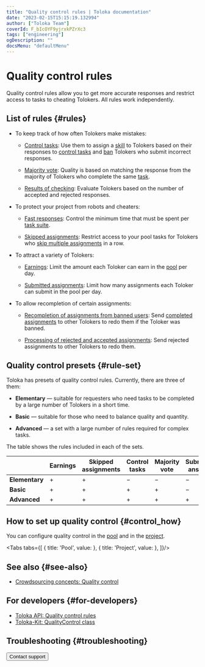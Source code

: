 ```yaml
---
title: "Quality control rules | Toloka documentation"
date: "2023-02-15T15:15:19.132994"
author: ["Toloka Team"]
coverId: F_bIcOYF9yjrxkPZrXc3
tags: ["engineering"]
ogDescription: ""
docsMenu: "defaultMenu"
---
```



# Quality control rules

Quality control rules allow you to get more accurate responses and restrict access to tasks to cheating Tolokers. All rules work independently.

## List of rules {#rules}

- To keep track of how often Tolokers make mistakes:

    - [Control tasks](/docs/guide/goldenset): Use them to assign a [skill](/docs/glossary#skill) to Tolokers based on their responses to [control tasks](/docs/glossary#control-task) and [ban](/docs/guide/ban?form-source=guide-control) Tolokers who submit incorrect responses.

    - [Majority vote](/docs/guide/mvote): Quality is based on matching the response from the majority of Tolokers who complete the same [task](/docs/glossary#task).

    - [Results of checking](/docs/guide/reviewing-assignments): Evaluate Tolokers based on the number of accepted and rejected responses.

- To protect your project from robots and cheaters:

    - [Fast responses](/docs/guide/quick-answers): Control the minimum time that must be spent per [task suite](/docs/glossary#task-suite).

    - [Skipped assignments](/docs/guide/skipped-assignments): Restrict access to your pool tasks for Tolokers who [skip multiple assignments](/docs/guide/pool_statistic-pool#skipped-tasks) in a row.

- To attract a variety of Tolokers:

    - [Earnings](/docs/guide/income): Limit the amount each Toloker can earn in the [pool](/docs/glossary#pool) per day.

    - [Submitted assignments](/docs/guide/submitted-answers): Limit how many assignments each Toloker can submit in the pool per day.

- To allow recompletion of certain assignments:

    - [Recompletion of assignments from banned users](/docs/guide/restore-task-overlap): Send [completed assignments](/docs/glossary#completed-tasks) to other Tolokers to redo them if the Toloker was banned.

    - [Processing of rejected and accepted assignments](/docs/guide/reassessment-after-accepting): Send rejected assignments to other Tolokers to redo them.

## Quality control presets {#rule-set}

Toloka has presets of quality control rules. Currently, there are three of them:

- **Elementary** — suitable for requesters who need tasks to be completed by a large number of Tolokers in a short time.

- **Basic** — suitable for those who need to balance quality and quantity.

- **Advanced** — a set with a large number of rules required for complex tasks.

The table shows the rules included in each of the sets.

|                | Earnings | Skipped assignments | Control tasks | Majority vote | Submitted answers | Fast responses |
|----------------|----------|---------------------|---------------|---------------|-------------------|----------------|
| **Elementary** | +        | +                   | −             | −             | −                 | -              |
| **Basic**      | +        | +                   | +             | +             | −                 | -              |
| **Advanced**   | +        | +                   | +             | +             | +                 | +              |

## How to set up quality control {#control_how}

You can configure quality control in the [pool](/docs/guide/qa-pool-settings) and in the [project](/docs/guide/project-qa).

<Tabs tabs={[
  { title: 'Pool', value: <ControlList1/> },
  { title: 'Project', value: <ControlList2/> },
]}/>

## See also {#see-also}

- [Crowdsourcing concepts: Quality control](https://toloka.ai/knowledgebase/quality-control/)

## For developers {#for-developers}

- [Toloka API: Quality control rules](/docs/api/quality_control)
- [Toloka-Kit: QualityControl class](/docs/toloka-kit/reference/toloka.client.quality_control.QualityControl)

## Troubleshooting {#troubleshooting}

<Cut title="Setting up quality control">

<FaqSetQualityControl/>

<FaqSkillForEveryPool/>

<FaqSkillForDifferentProjects/>

<TroubleshootingControlSettingsReplaced/>

<FaqTimeSpecified/>

<FaqSetSkill/>

</Cut>

<Cut title="Overlap">

<FaqOverlap/>

<FaqSpecificNumber/>

<FaqChangeOverlap/>

</Cut>

<Cut title="Banning Tolokers">

<FaqSubmitEmptyAssignments/>

<FaqIncorrectResponses/>

<FaqGetAccess/>

<FaqBan/>

<FaqOneTask/>

</Cut>

<Cut title="Majority vote">

<FaqOutputFormat/>

<FaqMultipleFields/>

</Cut>

<Cut title="Control tasks">

<FaqHowManyControlTasks/>

<FaqUsingSmartMixing/>

<FaqCorrectResponsesCounted/>

<FaqHint/>

<FaqQuestionsAreControl/>

<TroubleshootingExport/>

<FaqNumberOfControlResponses/>

<FaqClassifyUsers/>

<FaqMakeDifferent/>

<FaqExamPool/>

<FaqSetUpExam/>

<FaqTestTolokers/>

<FaqTwoTrainingPools/>

<TroubleshootingExamThreeTasks/>

</Cut>

<Cut title="Speed of task completion">

<TroubleshootingSpeedDropped/>

<FaqLabelingSpeed/>

<FaqSpeedUpCompletion/>

</Cut>

<Button themeColor="light" view="default" size="l" type="link" url="/docs/guide/troubleshooting/support?form-source=guide-control">Contact support</Button>
